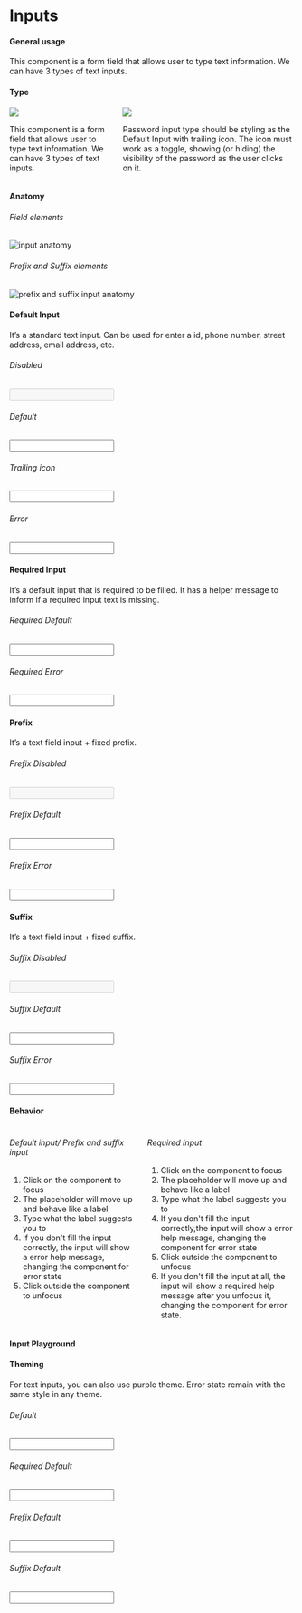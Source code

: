 

<Meta title="Components | Text Inputs" component={Input} />

<div class="docs-title">
  <div>
    <h1 class="docs-title__text">Inputs</h1>
  </div>
</div>

<div class="docs-content">

#### General usage

This component is a form field that allows user to type text information.
We can have 3 types of text inputs.
<br />

#### Type
<div class="columns">
  <div class="column">
    <img src="docs/text-input/types-01.png" />
    <p>
      This component is a form field that allows user to type text information.
      We can have 3 types of text inputs.
    </p>
  </div>
  <div class="column">
    <img src="docs/text-input/types-02.png" />
    <p>
      Password input type should be styling as the Default Input with trailing icon. 
      The icon must work as a toggle, showing (or hiding) the visibility of the password as the user clicks on it. 
    </p>
  </div>
</div>

#### Anatomy

###### Field elements
![input anatomy](docs/anatomy.png)

###### Prefix and Suffix elements
![prefix and suffix input anatomy](docs/anatomy-02.png)

#### Default Input

It’s a standard text input. Can be used for enter a id, phone number, street address, email address, etc.

<Preview>
  <Story name="Default Input">
    <Fragment>
      <h6>Disabled</h6>
      <Input type="text" id="disabled" label="Disabled" disabled />
      <h6>Default</h6>
      <Input id="id" label="Label" />
      <h6>Trailing icon</h6>
      <Input className="lab-input__field--icon" id="id2" label="Label" icon="eye-opened" iconColor="mineral70" />
      <h6>Error</h6>
      <Input type="email" id="error" label="Name" defaultValue="Teste" customErrorMsg="Error message" />
    </Fragment>
  </Story>
</Preview>

#### Required Input

It’s a default input that is required to be filled. It has a helper message to inform if a required input text is missing.

<Preview>
  <Story name="Required Input">
    <Fragment>
      <h6>Required Default</h6>
      <Input type="text" id="required" label= "Label" helpMessage="Help message" required />
      <h6>Required Error</h6>
      <Input type="email" id="required2" label= "Required" isValid={false} helpMessage="Help message" customErrorMsg="teste" required />
    </Fragment>
  </Story>
</Preview>

#### Prefix

It’s a text field input + fixed prefix.

<Preview>
  <Story name="Prefix Input">
    <Fragment>
      <h6>Prefix Disabled</h6>
      <Input id="prefix" label="Label" prefix="Raaaa" disabled />
      <br />
      <h6>Prefix Default</h6>
      <Input id="help" label="Label" prefix="aaaaaa$" suffix=".com"/>
      <br />
      <h6>Prefix Error</h6>
      <Input
        type="email"
        id="prefix-error"
        defaultValue="Error"
        label="Label"
        prefix="R$"
        isValid={false}
        customErrorMsg="Error message"
      />
    </Fragment>
  </Story>
</Preview>

#### Suffix

It’s a text field input + fixed suffix.

<Preview>
  <Story name="Suffix Input">
    <Fragment>
      <h6>Suffix Disabled</h6>
      <Input id="suffix" label="Label" suffix=".com" disabled />
      <br/>
      <h6>Suffix Default</h6>
      <Input id="address" label="Label" suffix=".com" />
      <br />
      <h6>Suffix Error</h6>
      <Input
        type="email"
        id="suffix-error"
        label="Label"
        defaultValue="Error"
        suffix=".com"
        isValid={false}
        customErrorMsg="Error message"
      />
    </Fragment>
  </Story>
</Preview>

#### Behavior
<div class="columns">
  <div class="column">
    <h6>Default input/ Prefix and suffix input</h6>
    <ol>
      <li>Click on the component to focus </li>
      <li>The placeholder will move up and behave like a label</li>
      <li>Type what the label suggests you to</li>
      <li>If you don't fill the input correctly, the input will show a error help message, changing the component for error state</li>
      <li>Click outside the component to unfocus</li>
    </ol>
  </div>
  <div class="column">
    <h6>Required Input</h6>
    <ol>
      <li>Click on the component to focus</li>
      <li>The placeholder will move up and behave like a label</li>
      <li>Type what the label suggests you to</li>
      <li>If you don't fill the input correctly,the input will show a error help message, changing the component for error state</li>
      <li>Click outside the component to unfocus</li>
      <li>If you don't fill the input at all, the input will show a required help message after you unfocus it, 
      changing the component for error state.</li>
    </ol>
  </div>
</div>

#### Input Playground

<Preview>
  <Story name="Input Playground">
  <Fragment>
    <InputBehaviorTest />
  </Fragment>
  </Story>
</Preview>

#### Theming

For text inputs, you can also use purple theme. Error state remain with the same style in any theme.
<Preview>
  <Story name="Styles">
  <Fragment>
    <h6>Default</h6>
      <Input className="lab-input--purple" defaultValue="Purple" id="purple1" label="Label" />
    <h6>Required Default</h6>
      <Input className="lab-input--purple" id="purple2" label= "Label" defaultValue="Purple"
      helpMessage="Help message" required />
    <h6>Prefix Default</h6>
      <Input className="lab-input--purple" defaultValue="Purple"
      id="purple3" label="Label" prefix="R$" />
    <br />
    <h6>Suffix Default</h6>
    <Input className="lab-input--purple" defaultValue="Purple"
    id="address" label="Label" suffix=".com" />
    <br />
  </Fragment>
  </Story>
</Preview>

</div>
